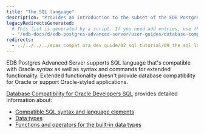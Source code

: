 ```yaml
---
title: "The SQL language"
description: "Provides an introduction to the subset of the EDB Postgres Advanced Server SQL language that is compatible with Oracle databases"
legacyRedirectsGenerated:
  # This list is generated by a script. If you need add entries, use the `legacyRedirects` key.
  - "/edb-docs/d/edb-postgres-advanced-server/user-guides/database-compatibility-for-oracle-developers-guide/9.5/Database_Compatibility_for_Oracle_Developers_Guide.1.037.html"
redirects:
  - ../../../../epas_compat_ora_dev_guide/02_sql_tutorial/09_the_sql_language #generated for docs/epas/reorg-role-use-case-mode
---
```


<div id="the_sql_language" class="registered_link"></div>

EDB Postgres Advanced Server supports SQL language that's compatible with Oracle syntax as well as syntax and commands for extended functionality. Extended functionality doesn't provide database compatibility for Oracle or support Oracle-styled applications.

[Database Compatibility for Oracle Developers SQL](/epas/latest/reference/sql_reference/02_the_sql_language/) provides detailed information about:

-   [Compatible SQL syntax and language elements](/epas/latest/reference/sql_reference/02_the_sql_language/01_sql_syntax/)
-   [Data types](/epas/latest/reference/sql_reference/02_the_sql_language/02_data_types/)
-   [Functions and operators for the built-in data types](/epas/latest/reference/sql_reference/02_the_sql_language/03_functions_and_operators/)

